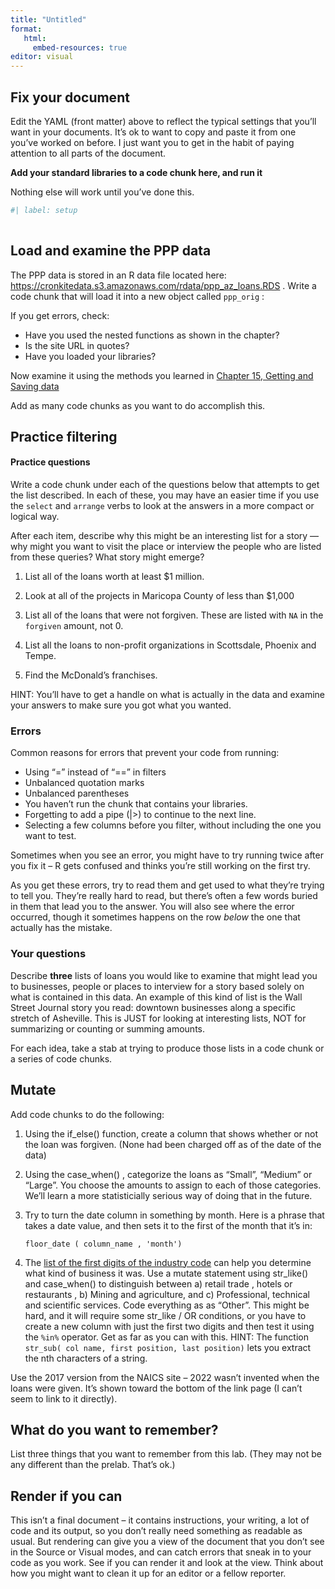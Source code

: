 ```yaml
---
title: "Untitled"
format: 
   html: 
     embed-resources: true
editor: visual
---
```


## Fix your document

Edit the YAML (front matter) above to reflect the typical settings that you'll want in your documents. It's ok to want to copy and paste it from one you've worked on before. I just want you to get in the habit of paying attention to all parts of the document.

**Add your standard libraries to a code chunk here, and run it**

Nothing else will work until you've done this.

```r
#| label: setup
 


```

## Load and examine the PPP data

The PPP data is stored in an R data file located here: <https://cronkitedata.s3.amazonaws.com/rdata/ppp_az_loans.RDS> . Write a code chunk that will load it into a new object called `ppp_orig` :


If you get errors, check:

-   Have you used the nested functions as shown in the chapter?
-   Is the site URL in quotes?
-   Have you loaded your libraries?

Now examine it using the methods you learned in [Chapter 15, Getting and Saving data](http://cronkitedata.github.io/djtextbook/r-data-import.html)

Add as many code chunks as you want to do accomplish this.

## Practice filtering

#### Practice questions

Write a code chunk under each of the questions below that attempts to get the list described. In each of these, you may have an easier time if you use the `select` and `arrange` verbs to look at the answers in a more compact or logical way.

After each item, describe why this might be an interesting list for a story --- why might you want to visit the place or interview the people who are listed from these queries? What story might emerge?

1.  List all of the loans worth at least $1 million.



2.  Look at all of the projects in Maricopa County of less than $1,000




3.  List all of the loans that were not forgiven. These are listed with `NA` in the `forgiven` amount, not 0.



4.  List all the loans to non-profit organizations in Scottsdale, Phoenix and Tempe.



5.  Find the McDonald's franchises.

HINT: You'll have to get a handle on what is actually in the data and examine your answers to make sure you got what you wanted.

### Errors

Common reasons for errors that prevent your code from running:

-   Using "=" instead of "==" in filters
-   Unbalanced quotation marks
-   Unbalanced parentheses
-   You haven't run the chunk that contains your libraries.
-   Forgetting to add a pipe (\|\>) to continue to the next line.
-   Selecting a few columns before you filter, without including the one you want to test.

Sometimes when you see an error, you might have to try running twice after you fix it -- R gets confused and thinks you're still working on the first try.

As you get these errors, try to read them and get used to what they're trying to tell you. They're really hard to read, but there's often a few words buried in them that lead you to the answer. You will also see where the error occurred, though it sometimes happens on the row *below* the one that actually has the mistake.

### Your questions

Describe **three** lists of loans you would like to examine that might lead you to businesses, people or places to interview for a story based solely on what is contained in this data. An example of this kind of list is the Wall Street Journal story you read: downtown businesses along a specific stretch of Asheville. This is JUST for looking at interesting lists, NOT for summarizing or counting or summing amounts.

For each idea, take a stab at trying to produce those lists in a code chunk or a series of code chunks. 

## Mutate

Add code chunks to do the following: 

1. Using the if_else() function, create a column that shows whether or not the loan was forgiven. (None had been charged off as of the date of the data)



2. Using the case_when() , categorize the loans as "Small", "Medium" or "Large". You choose the amounts to assign to each of those categories. We'll learn a more statisticially serious way of doing that in the future. 




3. Try to turn the date column in something by month. Here is a phrase that takes a date value, and then sets it to the first of the month that it's in: 
   
   ``` floor_date ( column_name , 'month') ```

4.  The [list of the first digits of the industry code](https://www.census.gov/naics/?58967?yearbck=2017) can help you determine what kind of business it was. Use a mutate statement using str_like() and case_when() to distinguish between a) retail trade , hotels or restaurants , b) Mining and agriculture, and c) Professional, technical and scientific services. Code everything as as "Other". This might be hard, and it will require some str_like / OR conditions, or you have to create a new column with just the first two digits and then test it using the `%in%` operator.  Get as far as you can with this. HINT: The function `str_sub( col name, first position, last position)` lets you extract the nth characters of a string.

Use the 2017 version from the NAICS site -- 2022 wasn't invented when the loans were given. It's shown toward the bottom of the link page (I can't seem to link to it directly). 




## What do you want to remember? 

List three things that you want to remember from this lab. (They may not be any different than the prelab. That's ok.) 





## Render if you can

This isn't a final document -- it contains instructions, your writing, a lot of code and its output, so you don't really need something as readable as usual. But rendering can give you a view of the document that you don't see in the Source or Visual modes, and can catch errors that sneak in to your code as you work. See if you can render it and look at the view. Think about how you might want to clean it up for an editor or a fellow reporter.